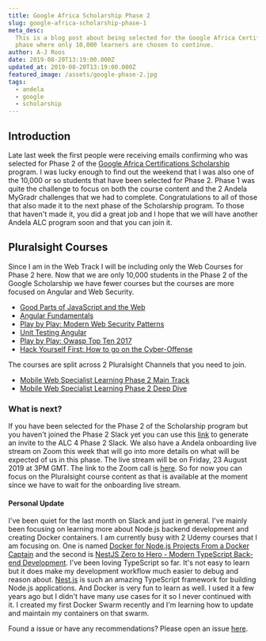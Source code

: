 ```yaml
---
title: Google Africa Scholarship Phase 2
slug: google-africa-scholarship-phase-1
meta_desc:
  This is a blog post about being selected for the Google Africa Certification Scholarship Phase 2. This is the second
  phase where only 10,000 learners are chosen to continue.
author: A-J Roos
date: 2019-08-20T13:19:00.000Z
updated_at: 2019-08-20T13:19:00.000Z
featured_image: /assets/google-phase-2.jpg
tags:
  - andela
  - google
  - scholarship
---
```


## Introduction

Late last week the first people were receiving emails confirming who was selected for Phase 2 of the
[Google Africa Certifications Scholarship](https://africa.googleblog.com/2019/04/advance-your-career-with-google-africa.html)
program. I was lucky enough to find out the weekend that I was also one of the 10,000 or so students that have been
selected for Phase 2. Phase 1 was quite the challenge to focus on both the course content and the 2 Andela MyGradr
challenges that we had to complete. Congratulations to all of those that also made it to the next phase of the
Scholarship program. To those that haven't made it, you did a great job and I hope that we will have another Andela ALC
program soon and that you can join it.

## Pluralsight Courses

Since I am in the Web Track I will be including only the Web Courses for Phase 2 here. Now that we are only 10,000
students in the Phase 2 of the Google Scholarship we have fewer courses but the courses are more focused on Angular and
Web Security.

- [Good Parts of JavaScript and the Web](https://app.pluralsight.com/library/courses/good-parts-javascript-web/table-of-contents)
- [Angular Fundamentals](https://app.pluralsight.com/library/courses/angular-fundamentals/table-of-contents)
- [Play by Play: Modern Web Security Patterns](https://app.pluralsight.com/library/courses/play-by-play-modern-web-security-patterns/table-of-contents)
- [Unit Testing Angular](https://app.pluralsight.com/library/courses/unit-testing-angular/table-of-contents)
- [Play by Play: Owasp Top Ten 2017](https://app.pluralsight.com/library/courses/play-by-play-owasp-top-ten-2017/table-of-contents)
- [Hack Yourself First: How to go on the Cyber-Offense](https://app.pluralsight.com/library/courses/hack-yourself-first/table-of-contents)

The courses are split across 2 Pluralsight Channels that you need to join.

- [Mobile Web Specialist Learning Phase 2 Main Track](https://app.pluralsight.com/channels/details/d1341a43-3766-475d-bea9-f7b45222fd65)
- [Mobile Web Specialist Learning Phase 2 Deep Dive](https://app.pluralsight.com/channels/details/f8278ecb-d711-4cd0-9d26-21f27b8cf0e2)

### What is next?

If you have been selected for the Phase 2 of the Scholarship program but you haven't joined the Phase 2 Slack yet you
can use this [link](https://alc4slack-invite.firebaseapp.com/) to generate an invite to the ALC 4 Phase 2 Slack. We also
have a Andela onboarding live stream on Zoom this week that will go into more details on what will be expected of us in
this phase. The live stream will be on Friday, 23 August 2019 at 3PM GMT. The link to the Zoom call is
[here](https://andela.zoom.us/j/383583000). So for now you can focus on the Pluralsight course content as that is
available at the moment since we have to wait for the onboarding live stream.

#### Personal Update

I've been quiet for the last month on Slack and just in general. I've mainly been focusing on learning more about
Node.js backend development and creating Docker containers. I am currently busy with 2 Udemy courses that I am focusing
on. One is named [Docker for Node.js Projects From a Docker Captain](https://www.udemy.com/docker-mastery-for-nodejs/)
and the second is
[NestJS Zero to Hero - Modern TypeScript Back-end Development](https://www.udemy.com/nestjs-zero-to-hero/). I've been
loving TypeScript so far. It's not easy to learn but it does make my development workflow much easier to debug and
reason about. [Nest.js](https://nestjs.com/) is such an amazing TypeScript framework for building Node.js applications.
And Docker is very fun to learn as well. I used it a few years ago but I didn't have many use cases for it so I never
continued with it. I created my first Docker Swarm recently and I'm learning how to update and maintain my containers on
that swarm.

Found a issue or have any recommendations? Please open an issue
[here](https://github.com/Asjas/Personal-Website/issues).
